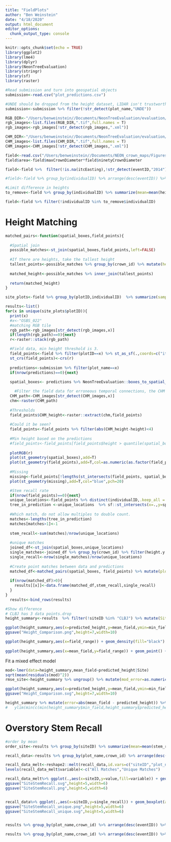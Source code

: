 ```yaml
---
title: "FieldPlots"
author: "Ben Weinstein"
date: "4/18/2020"
output: html_document
editor_options: 
  chunk_output_type: console
---
```


```r
knitr::opts_chunk$set(echo = TRUE)
library(ggplot2)
library(lme4)
library(dplyr)
library(NeonTreeEvaluation)
library(stringr)
library(sf)
library(raster)
```

```r
#Read submission and turn into geospatial objects
submission<-read.csv("plot_predictions.csv")

#UNDE should be dropped from the height dataset, LIDAR isn't trustworthy. 
submission<-submission %>% filter(!str_detect(plot_name,"UNDE"))

RGB_DIR<-"/Users/benweinstein//Documents/NeonTreeEvaluation/evaluation/RGB/"
rgb_images<-list.files(RGB_DIR,".tif",full.names = T)
rgb_images<-rgb_images[!str_detect(rgb_images,".xml")]

CHM_DIR<-"/Users/benweinstein//Documents/NeonTreeEvaluation/evaluation/CHM/"
CHM_images<-list.files(CHM_DIR,".tif",full.names = T)
CHM_images<-CHM_images[!str_detect(CHM_images,".xml")]
```

```r
field<-read.csv("/Users/benweinstein//Documents/NEON_crown_maps/Figures/vst_field_data.csv")
field$area<-field$maxCrownDiameter*field$ninetyCrownDiameter

field<-field %>%  filter(!is.na(itcEasting),!str_detect(eventID,"2014"),growthForm %in% c("single bole tree","multi-bole tree","small tree","sapling"),stemDiameter>15) %>% droplevels() %>% filter(height>3|is.na(height)) 

#field<-field %>% group_by(individualID) %>% arrange(desc(eventID)) %>% slice(1)

#Limit difference in heights 
to_remove<-field %>% group_by(individualID) %>% summarize(mean=mean(height),sum_difference = abs(sum(diff(height)))) %>% filter(sum_difference > 8)

field<-field %>% filter(!individualID %in% to_remove$individualID)
```

# Height Matching 

```r
matched_pairs<-function(spatial_boxes,field_points){
  
  #Spatial join
  possible_matches<-st_join(spatial_boxes,field_points,left=FALSE)
  
  #If there are heights, take the tallest height
  tallest_points<-possible_matches %>% group_by(crown_id) %>% mutate(height_diff=height.x - height.y) %>%arrange(height_diff) %>% slice(1)  %>% as.data.frame()%>% dplyr::select(crown_id, individualID) 
  
  matched_height<-possible_matches %>% inner_join(tallest_points) 
  
  return(matched_height)
}
```

```r
site_plots<-field %>% group_by(plotID,individualID)  %>% summarize(samples=length(unique(eventID))) %>% filter(samples>1) %>% ungroup() %>% mutate(plotID=as.character(plotID))

results<-list()
for(x in unique(site_plots$plotID)){
  print(x)
  #x<-"OSBS_022"
  #matching RGB tile
  rgb_path<-rgb_images[str_detect(rgb_images,x)]
  if(length(rgb_path)==0){next}
  r<-raster::stack(rgb_path)

  #Field data, min height threshold is 3.
  field_points<-field %>% filter(plotID==x) %>% st_as_sf(.,coords=c("itcEasting","itcNorthing")) %>% filter(height>3)
  st_crs(field_points)<-crs(r)
  
  predictions<-submission %>% filter(plot_name==x)
  if(nrow(predictions)==0){next}
  
  spatial_boxes<- predictions %>% NeonTreeEvaluation::boxes_to_spatial_polygons(.,r) %>% st_as_sf() %>% mutate(height=predictions$height, score=predictions$score)

    #Filter the field data for erroneous temporal connections, the CHM must have positive heights, see OSBS_022, can use as an example of all sorts of challenges.
  CHM_path<-CHM_images[str_detect(CHM_images,x)]
  chm<-raster(CHM_path)
  
  #Thresholds 
  field_points$CHM_height<-raster::extract(chm,field_points)
  
  #Could it be seen?
  field_points<-field_points %>% filter(abs(CHM_height-height)<4)
  
  #Min height based on the predictions
  #field_points<-field_points[field_points$height > quantile(spatial_boxes$height,0.01),]
  
  plotRGB(r)
  plot(st_geometry(spatial_boxes),add=T)
  plot(st_geometry(field_points),add=T,col=as.numeric(as.factor(field_points$eventID)),pch=20)
  
  #Missing
  missing<-field_points[!lengths(st_intersects(field_points, spatial_boxes)), ]
  plot(st_geometry(missing),add=T,col="blue",pch=20)

  #Stem recall rate
  if(nrow(field_points)==0){next}
  unique_locations<-field_points %>% distinct(individualID,.keep_all = T)
  tree_in_prediction <-unique_locations  %>% sf::st_intersects(x=.,y=spatial_boxes)
  
  #Which match, do not allow multiples to double count.
  matches<-lengths(tree_in_prediction)
  matches[matches>1]<-1
  
  stem_recall<-sum(matches)/nrow(unique_locations)
  
  #unique matches
  joined_df<-st_join(spatial_boxes,unique_locations)
  single_matches<-joined_df %>% group_by(crown_id) %>% filter(height.y == max(height.y)) 
  single_recall<-nrow(single_matches)/nrow(unique_locations)
  
  #Create point matches between data and predictions
  matched_df<-matched_pairs(spatial_boxes, field_points) %>% mutate(plot_name=x)
  
  if(nrow(matched_df)>0){
    results[[x]]<-data.frame(matched_df,stem_recall,single_recall)
  }
}
  results<-bind_rows(results)
```

```r
#Show difference
# CLBJ has 3 data points.drop
height_summary<-results  %>% filter(!siteID %in% "CLBJ") %>% mutate(Site=str_match(plot_name,"(\\w+)_")[,2]) %>% group_by(Site,plot_name,individualID,crown_id) %>%  summarize(predicted_height=unique(height.x)[1],mean_field=mean(height.y),min_field=min(height.y),max_field=max(height.y)) %>% mutate(field_range=max_field - min_field)

ggplot(height_summary,aes(x=predicted_height,y=mean_field,ymin=min_field,ymax=max_field)) + geom_pointrange(size=0.1,alpha=0.5) + geom_abline(linetype="dashed") + coord_flip() + labs(y="Field Height (m)",x="Predicted Height (m)")  + stat_smooth(method="lm")  + facet_wrap(~Site,scales="free")
ggsave("Height_Comparison.png",height=7,width=10)
```

```r
ggplot(height_summary,aes(x=field_range)) + geom_density(fill="black") + facet_wrap(~Site,scales="free") + labs(x="Height difference (m) among years for the same ID")
  
ggplot(height_summary,aes(x=mean_field,y=field_range)) + geom_point() + labs(x="Mean Field Height",y="Range of Heights")
```

Fit a mixed effect model
```r
mod<-lmer(data=height_summary,mean_field~predicted_height|Site)
sqrt(mean(residuals(mod)^2))
rmse_site<-height_summary %>% ungroup() %>% mutate(mod_error=as.numeric(residuals(mod)))%>% group_by(Site) %>% summarize(RMSE=sqrt(mean(mod_error^2)))

ggplot(height_summary,aes(x=predicted_height,y=mean_field,ymin=min_field,ymax=max_field)) + geom_pointrange(size=0.1,alpha=0.5) + geom_abline(linetype="dashed") + coord_flip() + labs(y="Field Height (m)",x="Predicted Height (m)")  + stat_smooth(method="lm")  + facet_wrap(~Site,scales="free") 
ggsave("Height_Comparison.svg",height=7,width=10)

```

```r
height_summary %>% mutate(error=abs(mean_field - predicted_height)) %>% group_by(Site) %>% filter(error==max(error)) %>% arrange(desc(error)) %>% as.data.frame()
#   ylim(min(c(min(height_summary$min_field,height_summary$predicted_height))),max(c(height_summary$predicted_height,height_summary$max_field))) + xlim(min(c(min(height_summary$min_field,height_summary$predicted_height))),max(c(height_summary$predicted_height,height_summary$max_field)))
```

# Overstory Stem Recall

```r
#order by mean
order_site<-results %>% group_by(siteID) %>% summarize(mean=mean(stem_recall)) %>% arrange(desc(mean)) %>% .$siteID

recall_data<-results %>% group_by(plot_name,crown_id) %>% arrange(desc(eventID)) %>% slice(1) %>% group_by(siteID,plot_name)  %>% distinct(stem_recall, single_recall) %>% ungroup() %>% mutate(siteID=factor(siteID,order_site))

recall_data_melt<-reshape2::melt(recall_data,id.vars=c("siteID","plot_name"))
levels(recall_data_melt$variable)<-c("All Matches","Unique Matches")

recall_data_melt%>% ggplot(.,aes(x=siteID,y=value,fill=variable)) + geom_boxplot(alpha=0.6) + theme_bw() + scale_y_continuous("Field Stem Recall (%)", label=scales::percent,limits = c(0,1)) + coord_flip() + labs(x="Site")
ggsave("SiteStemRecall.svg",height=5,width=6)
ggsave("SiteStemRecall.png",height=5,width=6)


recall_data%>% ggplot(.,aes(x=siteID,y=single_recall)) + geom_boxplot(alpha=0.6) + theme_bw() + scale_y_continuous("Field Stem Recall (%)", label=scales::percent,limits = c(0,1)) + coord_flip() + labs(x="Site")
ggsave("SiteStemRecall_unique.png",height=5,width=6)
ggsave("SiteStemRecall_unique.svg",height=5,width=6)


results %>% group_by(plot_name,crown_id) %>% arrange(desc(eventID)) %>% slice(1) %>% group_by(siteID)%>% summarize(stem_recall=mean(stem_recall))

results %>% group_by(plot_name,crown_id) %>% arrange(desc(eventID)) %>% slice(1) %>% ungroup() %>% summarize(stem_recall=mean(stem_recall),single_recall=mean(single_recall))
```
